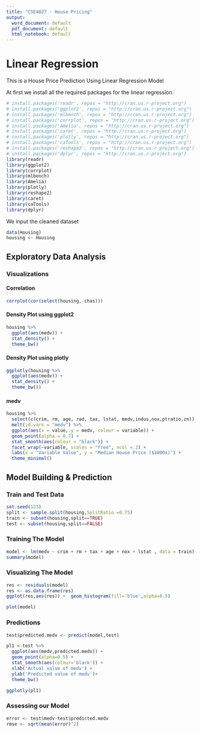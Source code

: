 ```yaml
---
title: "CSE4027 - House Pricing"
output:
  word_document: default
  pdf_document: default
  html_notebook: default
---
```



# Linear Regression
This is a House Price Prediction Using Linear Regression  Model

At first we install all the required packages for the linear regression.
```r
# install.packages('readr', repos = "http://cran.us.r-project.org")
# install.packages('ggplot2', repos = "http://cran.us.r-project.org")
# install.packages('mlbench', repos = "http://cran.us.r-project.org")
# install.packages('corrplot', repos = "http://cran.us.r-project.org")
# install.packages('Amelia', repos = "http://cran.us.r-project.org")
# install.packages('caret', repos = "http://cran.us.r-project.org")
# install.packages('plotly', repos = "http://cran.us.r-project.org")
# install.packages('caTools', repos = "http://cran.us.r-project.org")
# install.packages('reshape2', repos = "http://cran.us.r-project.org")
# install.packages('dplyr', repos = "http://cran.us.r-project.org")
library(readr)
library(ggplot2)
library(corrplot)
library(mlbench)
library(Amelia)
library(plotly)
library(reshape2)
library(caret)
library(caTools)
library(dplyr)

```

We input the cleaned dataset
```r
data(Housing)
housing <- Housing
```

## Exploratory Data Analysis
### Visualizations

#### Correlation

```r
corrplot(cor(select(housing,-chas))) 
```

#### Density Plot using ggplot2
```r
housing %>% 
  ggplot(aes(medv)) +
  stat_density() + 
  theme_bw()
```

#### Density Plot using plotly
```r
ggplotly(housing %>% 
  ggplot(aes(medv)) +
  stat_density() + 
  theme_bw())
```

#### medv
```r
housing %>%
  select(c(crim, rm, age, rad, tax, lstat, medv,indus,nox,ptratio,zn)) %>%
  melt(id.vars = "medv") %>%
  ggplot(aes(x = value, y = medv, colour = variable)) +
  geom_point(alpha = 0.7) +
  stat_smooth(aes(colour = "black")) +
  facet_wrap(~variable, scales = "free", ncol = 2) +
  labs(x = "Variable Value", y = "Median House Price ($1000s)") +
  theme_minimal()
```


## Model Building & Prediction
### Train and Test Data
```r
set.seed(123)
split <- sample.split(housing,SplitRatio =0.75)
train <- subset(housing,split==TRUE)
test <- subset(housing,split==FALSE)
```

### Training The Model
```r
model <- lm(medv ~ crim + rm + tax + age + nox + lstat , data = train)
summary(model)
```
### Visualizing The Model
```r
res <- residuals(model)
res <- as.data.frame(res)
ggplot(res,aes(res)) +  geom_histogram(fill='blue',alpha=0.5)
```

```r
plot(model)
```


### Predictions
```r
test$predicted.medv <- predict(model,test)

pl1 <-test %>% 
  ggplot(aes(medv,predicted.medv)) +
  geom_point(alpha=0.5) + 
  stat_smooth(aes(colour='black')) +
  xlab('Actual value of medv') +
  ylab('Predicted value of medv')+
  theme_bw()

ggplotly(pl1)
```

### Assessing our Model
```r
error <- test$medv-test$predicted.medv
rmse <- sqrt(mean(error)^2)
```
